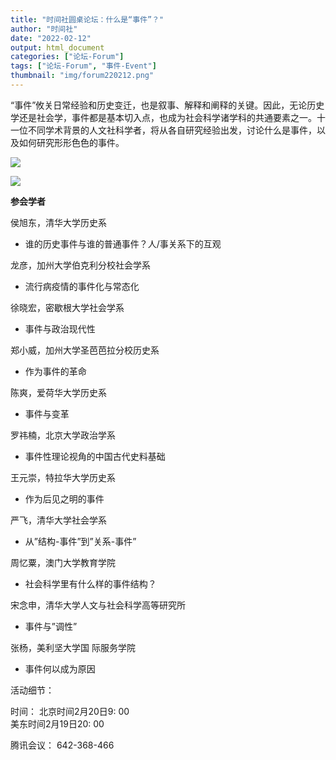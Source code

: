```yaml
---
title: "时间社圆桌论坛：什么是“事件”？"
author: "时间社"
date: "2022-02-12"
output: html_document
categories: ["论坛-Forum"]
tags: ["论坛-Forum", "事件-Event"]
thumbnail: "img/forum220212.png"
---
```


"事件"攸关日常经验和历史变迁，也是叙事、解释和阐释的关键。因此，无论历史学还是社会学，事件都是基本切入点，也成为社会科学诸学科的共通要素之一。十一位不同学术背景的人文社科学者，将从各自研究经验出发，讨论什么是事件，以及如何研究形形色色的事件。

![](/img/logo2.png)

![](/img/poster220212.png)

**参会学者**

侯旭东，清华大学历史系

-   谁的历史事件与谁的普通事件？人/事关系下的互观

龙彦，加州大学伯克利分校社会学系

-   流行病疫情的事件化与常态化

徐晓宏，密歇根大学社会学系

-   事件与政治现代性

郑小威，加州大学圣芭芭拉分校历史系

-   作为事件的革命

陈爽，爱荷华大学历史系

-   事件与变革

罗祎楠，北京大学政治学系

-   事件性理论视角的中国古代史料基础

王元崇，特拉华大学历史系

-   作为后见之明的事件

严飞，清华大学社会学系

-   从"结构-事件"到"关系-事件"

周忆粟，澳门大学教育学院

-   社会科学里有什么样的事件结构？

宋念申，清华大学人文与社会科学高等研究所

-   事件与"调性"

张杨，美利坚大学国    际服务学院

-   事件何以成为原因

活动细节：

时间： 北京时间2月20日9: 00\
美东时间2月19日20: 00

腾讯会议： 642-368-466
